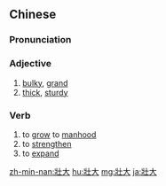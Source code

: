 {{also|壮大}}
==Chinese==
{{zh-forms|s=壮大}}

===Pronunciation===
{{zh-pron
|m=zhuàngdà
|c=zong3 daai6
|h=pfs=chong-thai
|mn=chòng-tāi
|cat=a
}}

===Adjective===
{{zh-adj}}

# [[bulky]], [[grand]]
# [[thick]], [[sturdy]]

===Verb===
{{zh-verb}}

# to [[grow]] to [[manhood]]
# to [[strengthen]]
# to [[expand]]

[[zh-min-nan:壯大]]
[[hu:壯大]]
[[mg:壯大]]
[[ja:壯大]]